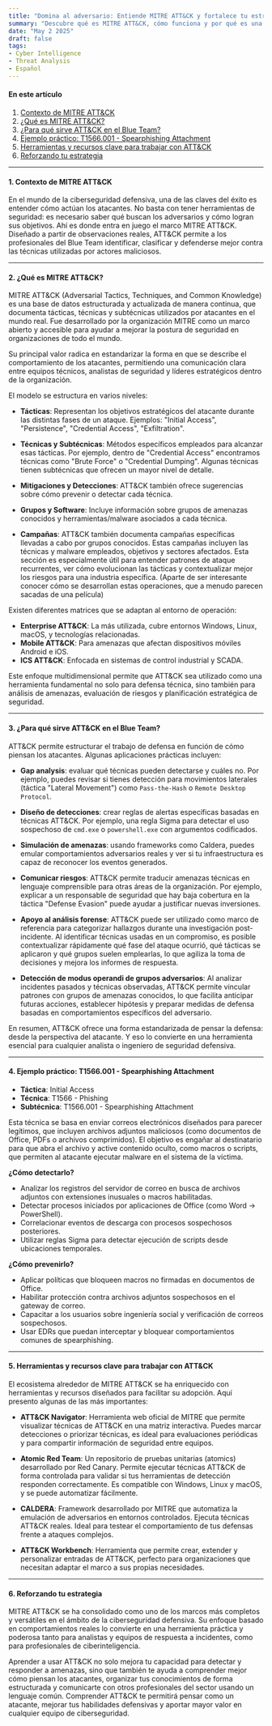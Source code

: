 ```yaml
---
title: "Domina al adversario: Entiende MITRE ATT&CK y fortalece tu estrategia defensiva."
summary: "Descubre qué es MITRE ATT&CK, cómo funciona y por qué es una herramienta clave para mejorar tus habilidades defensivas."
date: "May 2 2025"
draft: false
tags:
- Cyber Intelligence
- Threat Analysis
- Español
---
```


#### En este artículo
1. [Contexto de MITRE ATT&CK](#1-contexto-de-mitre-attck)
2. [¿Qué es MITRE ATT&CK?](#2-qué-es-mitre-attck)
3. [¿Para qué sirve ATT&CK en el Blue Team?](#3-para-qué-sirve-attck-en-el-blue-team)
4. [Ejemplo práctico: T1566.001 - Spearphishing Attachment](#4-ejemplo-práctico-t1566001---spearphishing-attachment)  
5. [Herramientas y recursos clave para trabajar con ATT&CK](#5-herramientas-y-recursos-clave-para-trabajar-con-attck)
6. [Reforzando tu estrategia](#6-reforzando-tu-estrategia)

---

#### <a href="#en-este-artículo" style="text-decoration: none;"><b>1. Contexto de MITRE ATT&CK</b></a>

En el mundo de la ciberseguridad defensiva, una de las claves del éxito es entender cómo actúan los atacantes. No basta con tener herramientas de seguridad: es necesario saber qué buscan los adversarios y cómo logran sus objetivos. Ahí es donde entra en juego el marco MITRE ATT&CK. Diseñado a partir de observaciones reales, ATT&CK permite a los profesionales del Blue Team identificar, clasificar y defenderse mejor contra las técnicas utilizadas por actores maliciosos.

---

#### <a href="#en-este-artículo" style="text-decoration: none;"><b>2. ¿Qué es MITRE ATT&CK?</b></a>

MITRE ATT&CK (Adversarial Tactics, Techniques, and Common Knowledge) es una base de datos estructurada y actualizada de manera continua, que documenta tácticas, técnicas y subtécnicas utilizados por atacantes en el mundo real. Fue desarrollado por la organización MITRE como un marco abierto y accesible para ayudar a mejorar la postura de seguridad en organizaciones de todo el mundo.

Su principal valor radica en estandarizar la forma en que se describe el comportamiento de los atacantes, permitiendo una comunicación clara entre equipos técnicos, analistas de seguridad y líderes estratégicos dentro de la organización.

El modelo se estructura en varios niveles:

- **Tácticas**: Representan los objetivos estratégicos del atacante durante las distintas fases de un ataque. Ejemplos: "Initial Access", "Persistence", "Credential Access", "Exfiltration".

- **Técnicas y Subtécnicas**: Métodos específicos empleados para alcanzar esas tácticas. Por ejemplo, dentro de "Credential Access" encontramos técnicas como "Brute Force" o "Credential Dumping". Algunas técnicas tienen subtécnicas que ofrecen un mayor nivel de detalle.

- **Mitigaciones y Detecciones**: ATT&CK también ofrece sugerencias sobre cómo prevenir o detectar cada técnica.

- **Grupos y Software**: Incluye información sobre grupos de amenazas conocidos y herramientas/malware asociados a cada técnica.

- **Campañas**: ATT&CK también documenta campañas específicas llevadas a cabo por grupos conocidos. Estas campañas incluyen las técnicas y malware empleados, objetivos y sectores afectados. 
Esta sección es especialmente útil para entender patrones de ataque recurrentes, ver cómo evolucionan las tácticas y contextualizar mejor los riesgos para una industria específica. (Aparte de ser interesante conocer cómo se desarrollan estas operaciones, que a menudo parecen sacadas de una película)

Existen diferentes matrices que se adaptan al entorno de operación:

- **Enterprise ATT&CK**: La más utilizada, cubre entornos Windows, Linux, macOS, y tecnologías relacionadas.
- **Mobile ATT&CK**: Para amenazas que afectan dispositivos móviles Android e iOS.
- **ICS ATT&CK**: Enfocada en sistemas de control industrial y SCADA.

Este enfoque multidimensional permite que ATT&CK sea utilizado como una herramienta fundamental no solo para defensa técnica, sino también para análisis de amenazas, evaluación de riesgos y planificación estratégica de seguridad.

---

#### <a href="#en-este-artículo" style="text-decoration: none;"><b>3. ¿Para qué sirve ATT&CK en el Blue Team?</b></a>

ATT&CK permite estructurar el trabajo de defensa en función de cómo piensan los atacantes. Algunas aplicaciones prácticas incluyen:

- **Gap analysis**: evaluar qué técnicas pueden detectarse y cuáles no. Por ejemplo, puedes revisar si tienes detección para movimientos laterales (táctica "Lateral Movement") como `Pass-the-Hash` o `Remote Desktop Protocol`.

- **Diseño de detecciones**: crear reglas de alertas específicas basadas en técnicas ATT&CK. Por ejemplo, una regla Sigma para detectar el uso sospechoso de `cmd.exe` o `powershell.exe` con argumentos codificados.

- **Simulación de amenazas**: usando frameworks como Caldera, puedes emular comportamientos adversarios reales y ver si tu infraestructura es capaz de reconocer los eventos generados.

- **Comunicar riesgos**: ATT&CK permite traducir amenazas técnicas en lenguaje comprensible para otras áreas de la organización. Por ejemplo, explicar a un responsable de seguridad que hay baja cobertura en la táctica "Defense Evasion" puede ayudar a justificar nuevas inversiones.

- **Apoyo al análisis forense**: ATT&CK puede ser utilizado como marco de referencia para categorizar hallazgos durante una investigación post-incidente. Al identificar técnicas usadas en un compromiso, es posible contextualizar rápidamente qué fase del ataque ocurrió, qué tácticas se aplicaron y qué grupos suelen emplearlas, lo que agiliza la toma de decisiones y mejora los informes de respuesta.

- **Detección de modus operandi de grupos adversarios**: Al analizar incidentes pasados y técnicas observadas, ATT&CK permite vincular patrones con grupos de amenazas conocidos, lo que facilita anticipar futuras acciones, establecer hipótesis y preparar medidas de defensa basadas en comportamientos específicos del adversario.

En resumen, ATT&CK ofrece una forma estandarizada de pensar la defensa: desde la perspectiva del atacante. Y eso lo convierte en una herramienta esencial para cualquier analista o ingeniero de seguridad defensiva.

---

#### <a href="#en-este-artículo" style="text-decoration: none;"><b>4. Ejemplo práctico: T1566.001 - Spearphishing Attachment</b></a>

- **Táctica**: Initial Access  
- **Técnica**: T1566 - Phishing  
- **Subtécnica**: T1566.001 - Spearphishing Attachment

Esta técnica se basa en enviar correos electrónicos diseñados para parecer legítimos, que incluyen archivos adjuntos maliciosos (como documentos de Office, PDFs o archivos comprimidos). El objetivo es engañar al destinatario para que abra el archivo y active contenido oculto, como macros o scripts, que permiten al atacante ejecutar malware en el sistema de la víctima.

**¿Cómo detectarlo?**

- Analizar los registros del servidor de correo en busca de archivos adjuntos con extensiones inusuales o macros habilitadas.
- Detectar procesos iniciados por aplicaciones de Office (como Word → PowerShell).
- Correlacionar eventos de descarga con procesos sospechosos posteriores.
- Utilizar reglas Sigma para detectar ejecución de scripts desde ubicaciones temporales.

**¿Cómo prevenirlo?**

- Aplicar políticas que bloqueen macros no firmadas en documentos de Office.
- Habilitar protección contra archivos adjuntos sospechosos en el gateway de correo.
- Capacitar a los usuarios sobre ingeniería social y verificación de correos sospechosos.
- Usar EDRs que puedan interceptar y bloquear comportamientos comunes de spearphishing.

---

#### <a href="#en-este-artículo" style="text-decoration: none;"><b>5. Herramientas y recursos clave para trabajar con ATT&CK</b></a>

El ecosistema alrededor de MITRE ATT&CK se ha enriquecido con herramientas y recursos diseñados para facilitar su adopción. Aquí presento algunas de las más importantes:

- **ATT&CK Navigator**: Herramienta web oficial de MITRE que permite visualizar técnicas de ATT&CK en una matriz interactiva. Puedes marcar detecciones o priorizar técnicas, es ideal para evaluaciones periódicas y para compartir información de seguridad entre equipos.

- **Atomic Red Team**: Un repositorio de pruebas unitarias (atomics) desarrollado por Red Canary. Permite ejecutar técnicas ATT&CK de forma controlada para validar si tus herramientas de detección responden correctamente. Es compatible con Windows, Linux y macOS, y se puede automatizar fácilmente.

- **CALDERA**: Framework desarrollado por MITRE que automatiza la emulación de adversarios en entornos controlados. Ejecuta técnicas ATT&CK reales. Ideal para testear el comportamiento de tus defensas frente a ataques complejos.

- **ATT&CK Workbench**: Herramienta que permite crear, extender y personalizar entradas de ATT&CK, perfecto para organizaciones que necesitan adaptar el marco a sus propias necesidades.

---
#### <a href="#en-este-artículo" style="text-decoration: none;"><b>6. Reforzando tu estrategia</b></a>

MITRE ATT&CK se ha consolidado como uno de los marcos más completos y versátiles en el ámbito de la ciberseguridad defensiva. Su enfoque basado en comportamientos reales lo convierte en una herramienta 
práctica y poderosa tanto para analistas y equipos de respuesta a incidentes, como para profesionales de ciberinteligencia.

Aprender a usar ATT&CK no solo mejora tu capacidad para detectar y responder a amenazas, sino que también te ayuda a comprender mejor cómo piensan los atacantes, organizar tus conocimientos de forma estructurada y comunicarte con otros profesionales del sector usando un lenguaje común. 
Comprender ATT&CK te permitirá pensar como un atacante, mejorar tus habilidades defensivas y aportar mayor valor en cualquier equipo de ciberseguridad.